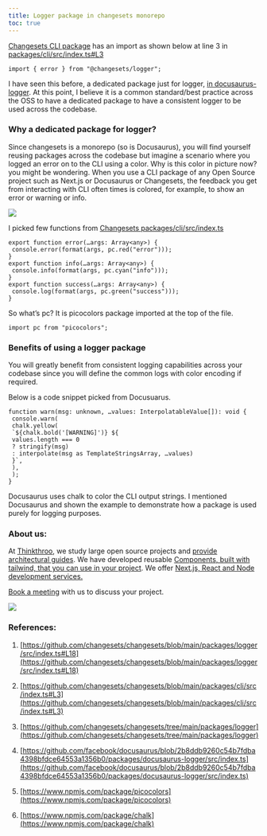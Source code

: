 ```yaml
---
title: Logger package in changesets monorepo
toc: true
---
```


[Changesets CLI package](https://github.com/changesets/changesets/blob/main/packages/cli/src/index.ts#L3) has an import as shown below at line 3 in [packages/cli/src/index.ts#L3](https://github.com/changesets/changesets/blob/main/packages/cli/src/index.ts#L3)

```plaintext
import { error } from "@changesets/logger";
```

I have seen this before, a dedicated package just for logger, [in docusaurus-logger](https://github.com/facebook/docusaurus/blob/2b8ddb9260c54b7fdba4398bfdce64553a1356b0/packages/docusaurus-logger/src/index.ts). At this point, I believe it is a common standard/best practice across the OSS to have a dedicated package to have a consistent logger to be used across the codebase.

### Why a dedicated package for logger?

Since changesets is a monorepo (so is Docusaurus), you will find yourself reusing packages across the codebase but imagine a scenario where you logged an error on to the CLI using a color. Why is this color in picture now? you might be wondering. When you use a CLI package of any Open Source project such as Next.js or Docusaurus or Changesets, the feedback you get from interacting with CLI often times is colored, for example, to show an error or warning or info.

![](https://cdn-images-1.medium.com/max/1600/1*EiOWVzae6Qoc_uBe74v3fw.png)

I picked few functions from [Changesets packages/cli/src/index.ts](https://github.com/changesets/changesets/blob/main/packages/cli/src/index.ts#L3)

```plaintext
export function error(…args: Array<any>) {
 console.error(format(args, pc.red("error")));
}
export function info(…args: Array<any>) {
 console.info(format(args, pc.cyan("info")));
}
export function success(…args: Array<any>) {
 console.log(format(args, pc.green("success")));
}
```

So what’s pc? It is picocolors package imported at the top of the file.

```plaintext
import pc from "picocolors";
```

### Benefits of using a logger package 

You will greatly benefit from consistent logging capabilities across your codebase since you will define the common logs with color encoding if required.

Below is a code snippet picked from Docusuarus.

```plaintext
function warn(msg: unknown, …values: InterpolatableValue[]): void {
 console.warn(
 chalk.yellow(
 `${chalk.bold('[WARNING]')} ${
 values.length === 0
 ? stringify(msg)
 : interpolate(msg as TemplateStringsArray, …values)
 }`,
 ),
 );
}
```

Docusaurus uses chalk to color the CLI output strings. I mentioned Docusaurus and shown the example to demonstrate how a package is used purely for logging purposes.

### About us:

At [Thinkthroo](https://thinkthroo.com/), we study large open source projects and [provide architectural guides](https://app.thinkthroo.com/architecture). We have developed reusable [Components, built with tailwind, that you can use in your project](https://thinkthroo.com/components). We offer [Next.js, React and Node development services.](https://thinkthroo.com/components)

[Book a meeting](https://cal.com/team-thinkthroo-dxiovj/consultation?date=2024-10-19&month=2024-10) with us to discuss your project.

![](https://cdn-images-1.medium.com/max/1600/0*NxFtbdT-jz_GGi2N.png)

### References:

1. [https://github.com/changesets/changesets/blob/main/packages/logger/src/index.ts#L18](https://github.com/changesets/changesets/blob/main/packages/logger/src/index.ts#L18)
    
2. [https://github.com/changesets/changesets/blob/main/packages/cli/src/index.ts#L3](https://github.com/changesets/changesets/blob/main/packages/cli/src/index.ts#L3)
    
3. [https://github.com/changesets/changesets/tree/main/packages/logger](https://github.com/changesets/changesets/tree/main/packages/logger)
    
4. [https://github.com/facebook/docusaurus/blob/2b8ddb9260c54b7fdba4398bfdce64553a1356b0/packages/docusaurus-logger/src/index.ts](https://github.com/facebook/docusaurus/blob/2b8ddb9260c54b7fdba4398bfdce64553a1356b0/packages/docusaurus-logger/src/index.ts)
    
5. [https://www.npmjs.com/package/picocolors](https://www.npmjs.com/package/picocolors)
    
6. [https://www.npmjs.com/package/chalk](https://www.npmjs.com/package/chalk)